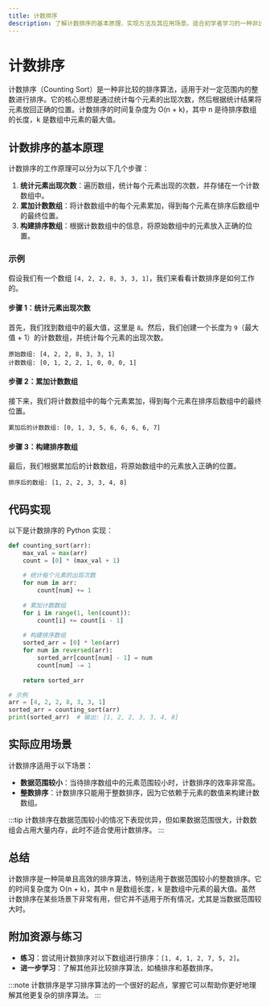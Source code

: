 ```yaml
---
title: 计数排序
description: 了解计数排序的基本原理、实现方法及其应用场景。适合初学者学习的一种非比较排序算法。
---
```


# 计数排序

计数排序（Counting Sort）是一种非比较的排序算法，适用于对一定范围内的整数进行排序。它的核心思想是通过统计每个元素的出现次数，然后根据统计结果将元素放回正确的位置。计数排序的时间复杂度为 O(n + k)，其中 n 是待排序数组的长度，k 是数组中元素的最大值。

## 计数排序的基本原理

计数排序的工作原理可以分为以下几个步骤：

1. **统计元素出现次数**：遍历数组，统计每个元素出现的次数，并存储在一个计数数组中。
2. **累加计数数组**：将计数数组中的每个元素累加，得到每个元素在排序后数组中的最终位置。
3. **构建排序数组**：根据计数数组中的信息，将原始数组中的元素放入正确的位置。

### 示例

假设我们有一个数组 `[4, 2, 2, 8, 3, 3, 1]`，我们来看看计数排序是如何工作的。

#### 步骤 1：统计元素出现次数

首先，我们找到数组中的最大值，这里是 `8`。然后，我们创建一个长度为 `9`（最大值 + 1）的计数数组，并统计每个元素的出现次数。

```plaintext
原始数组: [4, 2, 2, 8, 3, 3, 1]
计数数组: [0, 1, 2, 2, 1, 0, 0, 0, 1]
```

#### 步骤 2：累加计数数组

接下来，我们将计数数组中的每个元素累加，得到每个元素在排序后数组中的最终位置。

```plaintext
累加后的计数数组: [0, 1, 3, 5, 6, 6, 6, 6, 7]
```

#### 步骤 3：构建排序数组

最后，我们根据累加后的计数数组，将原始数组中的元素放入正确的位置。

```plaintext
排序后的数组: [1, 2, 2, 3, 3, 4, 8]
```

## 代码实现

以下是计数排序的 Python 实现：

```python
def counting_sort(arr):
    max_val = max(arr)
    count = [0] * (max_val + 1)
    
    # 统计每个元素的出现次数
    for num in arr:
        count[num] += 1
    
    # 累加计数数组
    for i in range(1, len(count)):
        count[i] += count[i - 1]
    
    # 构建排序数组
    sorted_arr = [0] * len(arr)
    for num in reversed(arr):
        sorted_arr[count[num] - 1] = num
        count[num] -= 1
    
    return sorted_arr

# 示例
arr = [4, 2, 2, 8, 3, 3, 1]
sorted_arr = counting_sort(arr)
print(sorted_arr)  # 输出: [1, 2, 2, 3, 3, 4, 8]
```

## 实际应用场景

计数排序适用于以下场景：

- **数据范围较小**：当待排序数组中的元素范围较小时，计数排序的效率非常高。
- **整数排序**：计数排序只能用于整数排序，因为它依赖于元素的数值来构建计数数组。

:::tip
计数排序在数据范围较小的情况下表现优异，但如果数据范围很大，计数数组会占用大量内存，此时不适合使用计数排序。
:::

## 总结

计数排序是一种简单且高效的排序算法，特别适用于数据范围较小的整数排序。它的时间复杂度为 O(n + k)，其中 n 是数组长度，k 是数组中元素的最大值。虽然计数排序在某些场景下非常有用，但它并不适用于所有情况，尤其是当数据范围较大时。

## 附加资源与练习

- **练习**：尝试用计数排序对以下数组进行排序：`[1, 4, 1, 2, 7, 5, 2]`。
- **进一步学习**：了解其他非比较排序算法，如桶排序和基数排序。

:::note
计数排序是学习排序算法的一个很好的起点，掌握它可以帮助你更好地理解其他更复杂的排序算法。
:::